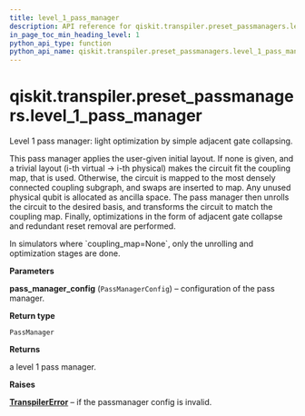 ```yaml
---
title: level_1_pass_manager
description: API reference for qiskit.transpiler.preset_passmanagers.level_1_pass_manager
in_page_toc_min_heading_level: 1
python_api_type: function
python_api_name: qiskit.transpiler.preset_passmanagers.level_1_pass_manager
---
```


<span id="qiskit-transpiler-preset-passmanagers-level-1-pass-manager" />

# qiskit.transpiler.preset\_passmanagers.level\_1\_pass\_manager

<Function id="qiskit.transpiler.preset_passmanagers.level_1_pass_manager" isDedicatedPage={true} github="https://github.com/qiskit/qiskit/tree/stable/0.16/qiskit/transpiler/preset_passmanagers/level1.py" signature="level_1_pass_manager(pass_manager_config)">
  Level 1 pass manager: light optimization by simple adjacent gate collapsing.

  This pass manager applies the user-given initial layout. If none is given, and a trivial layout (i-th virtual -> i-th physical) makes the circuit fit the coupling map, that is used. Otherwise, the circuit is mapped to the most densely connected coupling subgraph, and swaps are inserted to map. Any unused physical qubit is allocated as ancilla space. The pass manager then unrolls the circuit to the desired basis, and transforms the circuit to match the coupling map. Finally, optimizations in the form of adjacent gate collapse and redundant reset removal are performed.

  <Admonition title="Note" type="note">
    In simulators where `coupling_map=None`, only the unrolling and optimization stages are done.
  </Admonition>

  **Parameters**

  **pass\_manager\_config** (`PassManagerConfig`) – configuration of the pass manager.

  **Return type**

  `PassManager`

  **Returns**

  a level 1 pass manager.

  **Raises**

  [**TranspilerError**](qiskit.transpiler.TranspilerError "qiskit.transpiler.TranspilerError") – if the passmanager config is invalid.
</Function>

